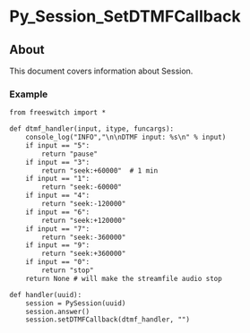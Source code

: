 
# Py_Session_SetDTMFCallback 

 

## About

This document covers information about Session.


### Example

```xml
from freeswitch import *

def dtmf_handler(input, itype, funcargs):
    console_log("INFO","\n\nDTMF input: %s\n" % input)
    if input == "5":
        return "pause"
    if input == "3":
        return "seek:+60000"  # 1 min
    if input == "1":
        return "seek:-60000"  
    if input == "4":
        return "seek:-120000" 
    if input == "6":
        return "seek:+120000" 
    if input == "7":
        return "seek:-360000" 
    if input == "9":
        return "seek:+360000" 
    if input == "0":
        return "stop"
    return None # will make the streamfile audio stop

def handler(uuid):
    session = PySession(uuid)
    session.answer()
    session.setDTMFCallback(dtmf_handler, "")
```


